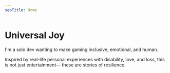```yaml
---
seoTitle: Home
---
```


# Universal Joy

I'm a solo dev wanting to make gaming inclusive, emotional, and human.

Inspired by real-life personal experiences with disability, love, and loss, this is not just entertainment— these are stories of resilience.

